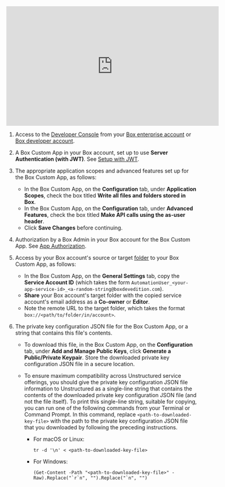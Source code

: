<iframe
width="560"
height="315"
src="https://www.youtube.com/embed/Gkniu1sfz1o"
title="YouTube video player"
frameborder="0"
allow="accelerometer; autoplay; clipboard-write; encrypted-media; gyroscope; picture-in-picture"
allowfullscreen
></iframe>

1. Access to the [Developer Console](https://app.box.com/developers/console) from your [Box enterprise account](https://account.box.com/signup/enterprise-plan) or [Box developer account](https://account.box.com/signup/developer).

2. A Box Custom App in your Box account, set up to use **Server Authentication (with JWT)**. See [Setup with JWT](https://developer.box.com/guides/authentication/jwt/jwt-setup/).

3. The appropriate application scopes and advanced features set up for the Box Custom App, as follows:

   - In the Box Custom App, on the **Configuration** tab, under **Application Scopes**, check the box titled **Write all files and folders stored in Box**.
   - In the Box Custom App, on the **Configuration** tab, under **Advanced Features**, check the box titled **Make API calls using the as-user header**.
   - Click **Save Changes** before continuing.

4. Authorization by a Box Admin in your Box account for the Box Custom App. See [App Authorization](https://developer.box.com/guides/authentication/jwt/jwt-setup/#app-authorization).

5. Access by your Box account's source or target [folder](https://app.box.com/folder/0) to your Box Custom App, as follows:

   - In the Box Custom App, on the **General Settings** tab, copy the **Service Account ID** (which takes the form `AutomationUser_<your-app-service-id>_<a-random-string@boxdevedition.com`).
   - **Share** your Box account's target folder with the copied service account's email address as a **Co-owner** or **Editor**. 
   - Note the remote URL to the target folder, which takes the format `box://<path/to/folder/in/account>`.

6. The private key configuration JSON file for the Box Custom App, or a string that contains this file's contents.

   - To download this file, in the Box Custom App, on the **Configuration** tab, under **Add and Manage Public Keys**, click **Generate a Public/Private Keypair**. Store the downloaded private key configuration JSON file in a secure location.
   - To ensure maximum compatibility across Unstructured service offerings, you should give the private key configuration JSON file information to Unstructured as 
   a single-line string that contains the contents of the downloaded private key configuration JSON file (and not the file itself). 
   To print this single-line string, suitable for copying, you can run one of the following commands from your Terminal or Command Prompt. 
   In this command, replace `<path-to-downloaded-key-file>` with the path to the private key configuration JSON file that you downloaded by following the preceding instructions.

     - For macOS or Linux: 

       ```text
       tr -d '\n' < <path-to-downloaded-key-file>
       ```

     - For Windows:

       ```text
       (Get-Content -Path "<path-to-downloaded-key-file>" -Raw).Replace("`r`n", "").Replace("`n", "")
       ```